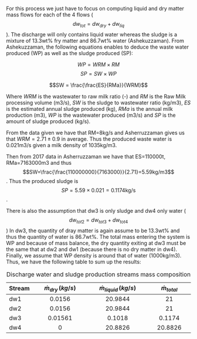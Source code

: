 
For this process we just have to focus on computing liquid and dry matter mass flows for each of the 4 flows ($$dw_{tot}=dw_{dry}+dw_{liq}$$). The discharge will only contains liquid water whereas the sludge is a mixture of 13.3wt% fry matter and 86.7wt% water (Ashekuzzaman).
From Ashekuzzaman, the following equations enables to deduce the waste water produced (WP) as well as the sludge produced (SP):

$$WP = WRM \times RM$$
$$SP = SW \times WP$$

$$SW = \frac{\frac{ES}{RMa}}{WRM}$$

Where $WRM$ is the wastewater to raw milk ratio (-) and $RM$ is the Raw Milk processing volume (m3/s), $SW$  is the sludge to wastewater ratio (kg/m3), $ES$ is the estimated annual sludge produced (kg), $RMa$ is the annual milk production (m3), $WP$ is the wastewater produced (m3/s) and $SP$ is the amount of sludge produced (kg/s).

From the data given we have that RM=8kg/s and Asherruzzaman gives us that $WRM=2.71\pm 0.9$ in average. 
Thus the produced waste water is 0.021m3/s given a milk density of 1035kg/m3.

Then from 2017 data in Asherruzzaman we have that ES=110000t, RMa=7163000m3 and thus $$SW=\frac{\frac{110000000}{7163000}}{2.71}=5.59kg/m3$$. Thus the produced sludge is $$SP = 5.59 \times 0.021 = 0.1174\text{kg/s}$$.

There is also the assumption that dw3 is only sludge and dw4 only water ($$dw_{tot2}=dw_{tot3}+dw_{tot4}$$)
In dw3, the quantity of dray matter is again assume to be 13.3wt% and thus the quantity of water is 86.7wt%.
The total mass entering the system is WP and because of mass balance, the dry quantity exiting at dw3 must be the same that at dw2 and dw1 (because there is no dry matter in dw4).
Finally, we assume that WP density is around that of water (1000kg/m3).
Thus, we have the following table to sum up the results:

| Stream | $\dot{m}_{dry}\,(kg/s)$ | $\dot{m}_{liquid}\,(kg/s)$ |$\dot{m}_{total}$  |
|--------|:-----------------------:|:-------------------------:|:-----------------:|
| dw1    | 0.0156  | 20.9844 |21|
| dw2    |0.0156 |20.9844  |21|
| dw3    |0.01561  |0.1018 |0.1174|
| dw4    |0  |20.8826  |20.8826|
Table:Discharge water and sludge production streams mass composition
